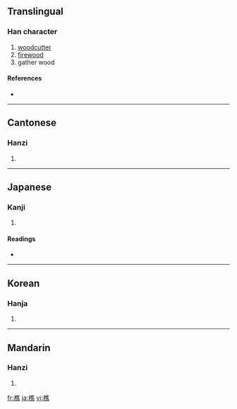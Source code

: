 ==Translingual==

===Han character===
{{Han char|rn=75|rad=木|as=12|sn=16|four=4093<sub>1</sub>|canj=木人土火 (DOGF)}}

# [[woodcutter]]
# [[firewood]]
# gather wood

====References====
* {{Han ref|kx=0551.220|dkj=15489|dj=0939.240|hdz=21293.070|uh=6A35|ud=27189|bh=BEF6|bd=48886}}

----

==Cantonese==

===Hanzi===
{{yue-hanzi|jyut=|y=chiu4}}

# {{defn|Cantonese}}

----

==Japanese==

===Kanji===
{{ja-kanji|grade=|rs=木12}}

# {{defn|Japanese}}

====Readings====
* {{ja-readings|on=[[しょう]] (shō)|kun=[[きこる]] (kikoru), [[きこり]] (kikori)}}

----

==Korean==

===Hanja===
{{ko-hanja|hangeul=초|eumhun=|rv=cho|mr=ch'o|y=cho}}

# {{defn|Korean}}

----

==Mandarin==

===Hanzi===
{{cmn-hanzi|pin=[[qiáo]] ([[qiao2]])|wg=ch'iao<sup>2</sup>}}

# {{defn|Mandarin}}

[[fr:樵]]
[[ja:樵]]
[[vi:樵]]